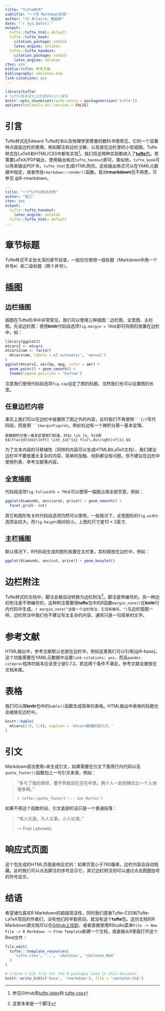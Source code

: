 ```yaml
---
title: "Tufte样式"
subtitle: "一个R Markdown实现"
author: "JJ Allaire，谢益辉"
date: "`r Sys.Date()`"
output:
  tufte::tufte_html: default
  tufte::tufte_book:
    citation_package: natbib
    latex_engine: xelatex
  tufte::tufte_handout:
    citation_package: natbib
    latex_engine: xelatex
ctex: yes
biblio-title: 参考文献
bibliography: skeleton.bib
link-citations: yes
---
```


```r
library(tufte)
# tufte版本变化之后更新knitr缓存
knitr::opts_chunk$set(cache.extra = packageVersion('tufte'))
options(htmltools.dir.version = FALSE)
```

# 引言

Tufte样式在Edward Tufte的书以及物理学家费曼的教科书很常见，它的一个显著特点就是边栏的使用。例如脚注和边栏注解，以及放在边栏里的小型插图。Tufte样式在LaTeX和HTML/CSS中都有实现^[参见Github库[tufte-latex](https://github.com/tufte-latex/tufte-latex)和 [tufte-css](https://github.com/edwardtufte/tufte-css)]。我们将这两种实现都纳入了[**tufte**包](https://github.com/rstudio/tufte)。若需要LaTeX/PDF输出，使用输出格式`tufte_handout`即可，类似地，`tufte_book`可以用来输出PDF书，`tufte_html`生成HTML网页。这些输出格式可以在YAML元数据中指定，或者传给`rmarkdown::render()`函数。若对**rmarkdown**包不熟悉，可参见 @R-rmarkdown。

```yaml
---
title: "一个Tufte样式示例"
author: "张三"
ctex: yes
output:
  tufte::tufte_handout:
    latex_engine: xelatex
  tufte::tufte_html: default
---
```

# 章节标题

Tufte样式不主张太深的章节目录，一般仅仅使用一级标题（Markdown中用一个井号`#`）和二级标题（两个井号）。

# 插图

## 边栏插图

插图在Tufte的书中非常常见，我们可以使用三种插图：边栏图、全宽图、主栏图。先说边栏图：使用**knitr**代码段选项`fig.margin = TRUE`即可将图形放置在边栏中，如：

```r
library(ggplot2)
mtcars2 <- mtcars
mtcars2$am <- factor(
  mtcars$am, labels = c('automatic', 'manual')
)
ggplot(mtcars2, aes(hp, mpg, color = am)) +
  geom_point() + geom_smooth() +
  theme(legend.position = 'bottom')
```

注意我们使用代码段选项`fig.cap`设定了图的标题。当然我们也可以设置图的长宽。

## 任意边栏内容

事实上我们可以在边栏中放置除了图之外的内容，此时我们不再使用```` ```{r} ````写代码段，而是用```` ```{marginfigure} ````。例如右边有一个微积分第一基本定理。

```marginfigure
根据微积分第一基本定理我们知道，对$x \in [a, b]$有
$$\frac{d}{dx}\left( \int_{a}^{x} f(u)\,du\right)=f(x).$$
```

为了文本内容的可移植性（同样的内容可以生成HTML和LaTeX文档），我们建议边栏中不要放置太复杂的内容，简单的加粗、倾斜都没有问题，但不建议在边栏中使用列表、参考文献等内容。

## 全宽插图

代码段选项`fig.fullwidth = TRUE`可以使得一幅图占用全部页宽，例如：

```r
ggplot(diamonds, aes(carat, price)) + geom_smooth() +
  facet_grid(~ cut)
```

其它和图形有关的代码段选项仍然可以使用，一般情况下，全宽图形的`fig.width`选项会较大，而`fig.height`相对较小。上图的尺寸是$10 \times 2$英寸.

## 主栏插图

默认情况下，R代码段生成的图形放置在主栏里，其标题放在边栏中，例如：

```r
ggplot(diamonds, aes(cut, price)) + geom_boxplot()
```

# 边栏附注

Tufte样式的文档中，脚注会被自动转换为边栏附注^[这里本来是一个脚注]。脚注是带编号的，另一种边栏附注是不带编号的，这种附注需要用**tufte**包中的R函数`margin_note()`在**knitr**行内代码中生成。`r margin_note("这是一个边栏附注，它没有编号。")`与边栏插图一样，边栏附注中我们也不建议写太复杂的内容，通常只是一句简单的文字。

# 参考文献

HTML输出中，参考文献默认也放在边栏中。例如这里我们可以引用[@R-base]。这个功能需要在YAML元数据中设置`link-citations: yes`，而且`pandoc-citeproc`程序的版本应该至少是0.7.2。若这两个条件不满足，参考文献会被放在文档末尾。

# 表格

我们可以用**knitr**包中的`kable()`函数生成简单的表格。HTML输出中表格的标题也会被放在边栏中。

```r
knitr::kable(
  mtcars[1:6, 1:6], caption = 'mtcars数据的前几行。'
)
```

# 引文

Markdown语法使用`>`来生成引文，如果需要在引文下面用行内代码以及`quote_footer()`函数加上一句引文来源，例如：

> "多亏了我的律师，要不然我现在还在牢里。两个人一起挖确实比一个人快很多啊。"
>
> `r tufte::quote_footer('--- Joe Martin')`

如果不用这个函数的话，引文底部的话只是一个普通段落：

> "伟人论道，凡人论事，小人论酒。"
>
> --- Fran Lebowitz

# 响应式页面

这个包生成的HTML页面是响应式的：如果页宽小于760像素，边栏内容会自动隐藏。此时我们可以点击脚注的序号显示它，其它边栏附注则可以通过点击圆圈加号的符号显示。

# 结语

希望诸位喜欢R Markdown的超级简洁性，同时我们感谢Tufte-CSS和Tufte-LaTeX项目的作者们，没有他们的辛勤劳动，就没有这个**tufte**包。这份文档的R Markdown源文档可以在[Github上找到](https://github.com/rstudio/tufte/raw/main/inst/rmarkdown/templates/tufte_ctex/skeleton/skeleton.Rmd)，或者直接使用RStudio菜单`File -> New File -> R Markdown -> From Template`新建一个文档，或直接从R里面打开这个Rmd文件：

```r
file.edit(
  tufte:::template_resources(
    'tufte_ctex', '..', 'skeleton', 'skeleton.Rmd'
  )
)
```

```r
# create a bib file for the R packages used in this document
knitr::write_bib(c('base', 'rmarkdown'), file = 'skeleton.bib')
```
